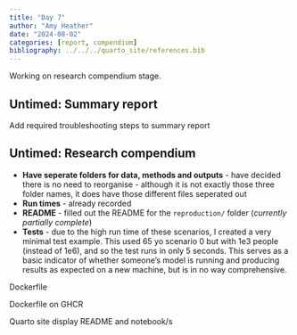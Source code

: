 ```yaml
---
title: "Day 7"
author: "Amy Heather"
date: "2024-08-02"
categories: [report, compendium]
bibliography: ../../../quarto_site/references.bib
---
```


::: {.callout-note}

Working on research compendium stage.

:::

## Untimed: Summary report

Add required troubleshooting steps to summary report

## Untimed: Research compendium

* **Have seperate folders for data, methods and outputs** - have decided there is no need to reorganise - although it is not exactly those three folder names, it does have those different files seperated out
* **Run times** - already recorded
* **README** - filled out the README for the `reproduction/` folder (*currently partially complete*)
* **Tests** - due to the high run time of these scenarios, I created a very minimal test example. This used 65 yo scenario 0 but with 1e3 people (instead of 1e6), and so the test runs in only 5 seconds. This serves as a basic indicator of whether someone's model is running and producing results as expected on a new machine, but is in no way comprehensive.

Dockerfile

Dockerfile on GHCR

Quarto site display README and notebook/s